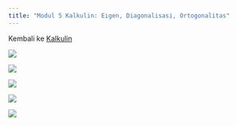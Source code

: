 ---
title: "Modul 5 Kalkulin: Eigen, Diagonalisasi, Ortogonalitas"
---

Kembali ke [Kalkulin](./kalkulin2024genap.qmd)

![](https://res.cloudinary.com/tahun2025/image/upload/v1744068833/Modul_7_Kalkulin_Eigen_Diagonalisasi_Orthogonalitas_page-0001_xhkmqg.jpg)

![](https://res.cloudinary.com/tahun2025/image/upload/v1744068836/Modul_7_Kalkulin_Eigen_Diagonalisasi_Orthogonalitas_page-0002_h9gwye.jpg)

![](https://res.cloudinary.com/tahun2025/image/upload/v1744068836/Modul_7_Kalkulin_Eigen_Diagonalisasi_Orthogonalitas_page-0003_nznitf.jpg)

![](https://res.cloudinary.com/tahun2025/image/upload/v1744068836/Modul_7_Kalkulin_Eigen_Diagonalisasi_Orthogonalitas_page-0004_brjkgb.jpg)

![](https://res.cloudinary.com/tahun2025/image/upload/v1744068835/Modul_7_Kalkulin_Eigen_Diagonalisasi_Orthogonalitas_page-0005_puxirt.jpg)
